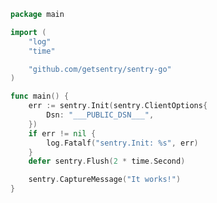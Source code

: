 <SignInNote />

```go
package main

import (
	"log"
	"time"

	"github.com/getsentry/sentry-go"
)

func main() {
	err := sentry.Init(sentry.ClientOptions{
		Dsn: "___PUBLIC_DSN___",
	})
	if err != nil {
		log.Fatalf("sentry.Init: %s", err)
	}
	defer sentry.Flush(2 * time.Second)

	sentry.CaptureMessage("It works!")
}
```
